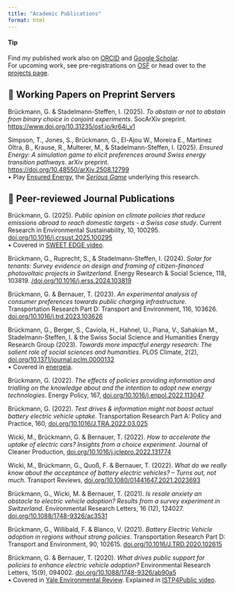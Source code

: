 ```yaml
---
title: "Academic Publications"
format: html
---
```


::: {.callout-tip collapse="false"}
#### Tip
 ```{=html}
  <p class="text-center">
Find my published work also on <a href="https://orcid.org/0000-0001-5674-2343"><i class="ai ai-orcid"></i>ORCID</a> and
 <a href="https://scholar.google.ch/citations?user=CrgXLfIAAAAJ&amp;hl=en/"><i class="ai ai-google-scholar"></i>Google Scholar</a>. <br>
For upcoming work, see pre-registrations on <a href="https://osf.io/rbnhe/"><i class="ai ai-osf"></i>OSF</a> or head over to the <a href="https://brueckmann.github.io/projects.html">projects page</a>.
</p>
```
:::



## 📝 Working Papers on Preprint Servers

Brückmann, G. & Stadelmann-Steffen, I. (2025). *To abstain or not to abstain from binary choice in conjoint experiments*. SocArXiv preprint. <https://www.doi.org/10.31235/osf.io/kr64j_v1> <br>

Simpson, T., Jones, S., Brückmann, G., El-Ajou W., Moreira E., Martinez Oltra, B., Krause, R., Multerer, M., & Stadelmann-Steffen, I. (2025). *Ensured Energy: A simulation game to elicit preferences around Swiss energy transition pathways*. arXiv preprint. <https://doi.org/10.48550/arXiv.2508.12799> <br> • Play [Ensured Energy](www.sweet-sure.ch/game), the [*Serious Game*](https://github.com/brueckmann/CEGames) underlying this research. <br>

## 📔 Peer-reviewed Journal Publications

Brückmann, G. (2025). *Public opinion on climate policies that reduce emissions abroad to reach domestic targets - a Swiss case study*. Current Research in Environmental Sustainability, 10, 100295. [doi.org/10.1016/j.crsust.2025.100295](https://doi.org/10.1016/j.crsust.2025.100295)<br> • Covered in [SWEET EDGE video](https://youtu.be/_LJ9XbShaVk?feature=shared).<br>

Brückmann, G., Ruprecht, S., & Stadelmann-Steffen, I. (2024). *Solar for tenants: Survey evidence on design and framing of citizen-financed photovoltaic projects in Switzerland*. Energy Research & Social Science, 118, 103819. [/doi.org/10.1016/j.erss.2024.103819](https://doi.org/10.1016/j.erss.2024.103819) <br>

Brückmann, G. & Bernauer, T. (2023). *An experimental analysis of consumer preferences towards public charging infrastructure*. Transportation Research Part D: Transport and Environment, 116, 103626. [doi.org/10.1016/j.trd.2023.103626](https://doi.org/10.1016/j.trd.2023.103626) <br>

Brückmann, G., Berger, S., Caviola, H., Hahnel, U., Piana, V., Sahakian M., Stadelmann-Steffen, I. & the Swiss Social Science and Humanities Energy Research Group (2023). *Towards more impactful energy research: The salient role of social sciences and humanities*. PLOS Climate, 2(2), [doi.org/10.1371/journal.pclm.0000132](https://doi.org/10.1371/journal.pclm.0000132) <br> • Covered in [energeia](https://energeiaplus.com/2023/02/22/krisen-sprache-gerechtigkeit-was-hat-das-mit-energieforschung-zu-tun/).<br>

Brückmann, G. (2022). *The effects of policies providing information and trialling on the knowledge about and the intention to adopt new energy technologies*. Energy Policy, 167, [doi.org/10.1016/j.enpol.2022.113047](https://doi.org/10.1016/j.enpol.2022.113047) <br>

Brückmann, G. (2022). *Test drives & information might not boost actual battery electric vehicle uptake*. Transportation Research Part A: Policy and Practice, 160, [doi.org/10.1016/J.TRA.2022.03.025](https://doi.org/10.1016/J.TRA.2022.03.025) <br>

Wicki, M., Brückmann, G. & Bernauer, T. (2022). *How to accelerate the uptake of electric cars? Insights from a choice experiment*. Journal of Cleaner Production, [doi.org/10.1016/j.jclepro.2022.131774](https://doi.org/10.1016/j.jclepro.2022.131774) <br>

Wicki, M., Brückmann, G., Quoß, F. & Bernauer, T. (2022). *What do we really know about the acceptance of battery electric vehicles? – Turns out, not much*. Transport Reviews, [doi.org/10.1080/01441647.2021.2023693](https://doi.org/10.1080/01441647.2021.2023693) <br>

Brückmann, G., Wicki, M. & Bernauer, T. (2021). *Is resale anxiety an obstacle to electric vehicle adoption? Results from a survey experiment in Switzerland*. Environmental Research Letters, 16 (12), 124027. [doi.org/10.1088/1748-9326/ac3531](https://doi.org/10.1088/1748-9326/ac3531) <br>

Brückmann, G., Willibald, F. & Blanco, V. (2021). *Battery Electric Vehicle adoption in regions without strong policies*. Transportation Research Part D: Transport and Environment, 90, 102615. [doi.org/10.1016/J.TRD.2020.102615](https://doi.org/10.1016/J.TRD.2020.102615) <br>

Brückmann, G. & Bernauer, T. (2020). *What drives public support for policies to enhance electric vehicle adoption?* Environmental Research Letters, 15(9), 094002. [doi.org/10.1088/1748-9326/ab90a5](https://doi.org/10.1088/1748-9326/ab90a5) <br> • Covered in [Yale Environmental Review](https://environment-review.yale.edu/pulling-public-embrace-adoption-electric-vehicles). Explained in [ISTP4Public video](https://twitter.com/istp_eth/status/1271004682979336193?s=20). <br><br>
